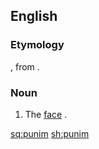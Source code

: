 ==English==

===Etymology===
{{bor|en|yi|פּנים|tr=ponem}}, from {{der|en|he|פָּנִים||tr=paním|face}}.

===Noun===
{{en-noun}}

# The [[face]] {{gloss|front part of the head}}.

[[sq:punim]]
[[sh:punim]]